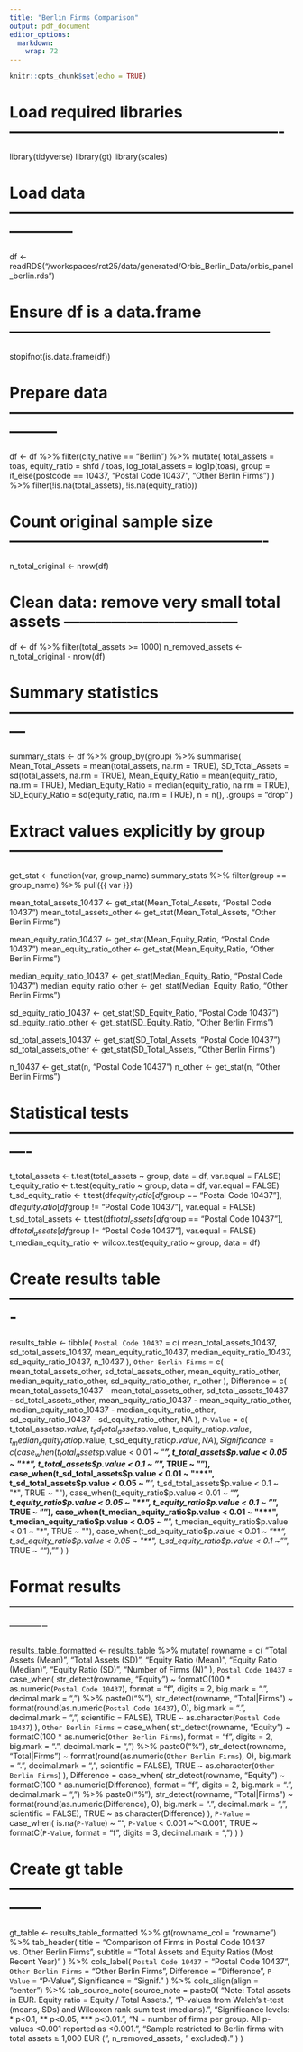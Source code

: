 ---
title: "Berlin Firms Comparison"
output: pdf_document
editor_options: 
  markdown: 
    wrap: 72
---

```{r setup, include=FALSE}
knitr::opts_chunk$set(echo = TRUE)
```

# Load required libraries ----------------------------------------------------
library(tidyverse)
library(gt)
library(scales)

# Load data ------------------------------------------------------------------
df <- readRDS("/workspaces/rct25/data/generated/Orbis_Berlin_Data/orbis_panel_berlin.rds")

# Ensure df is a data.frame --------------------------------------------------
stopifnot(is.data.frame(df))

# Prepare data ---------------------------------------------------------------
df <- df %>%
  filter(city_native == "Berlin") %>%
  mutate(
    total_assets = toas,
    equity_ratio = shfd / toas,
    log_total_assets = log1p(toas),
    group = if_else(postcode == 10437, "Postal Code 10437", "Other Berlin Firms")
  ) %>%
  filter(!is.na(total_assets), !is.na(equity_ratio))

# Count original sample size -------------------------------------------------
n_total_original <- nrow(df)

# Clean data: remove very small total assets ---------------------------------
df <- df %>% filter(total_assets >= 1000)
n_removed_assets <- n_total_original - nrow(df)

# Summary statistics ---------------------------------------------------------
summary_stats <- df %>%
  group_by(group) %>%
  summarise(
    Mean_Total_Assets = mean(total_assets, na.rm = TRUE),
    SD_Total_Assets = sd(total_assets, na.rm = TRUE),
    Mean_Equity_Ratio = mean(equity_ratio, na.rm = TRUE),
    Median_Equity_Ratio = median(equity_ratio, na.rm = TRUE),
    SD_Equity_Ratio = sd(equity_ratio, na.rm = TRUE),
    n = n(),
    .groups = "drop"
  )

# Extract values explicitly by group -----------------------------------------
get_stat <- function(var, group_name) summary_stats %>% filter(group == group_name) %>% pull({{ var }})

mean_total_assets_10437 <- get_stat(Mean_Total_Assets, "Postal Code 10437")
mean_total_assets_other <- get_stat(Mean_Total_Assets, "Other Berlin Firms")

mean_equity_ratio_10437 <- get_stat(Mean_Equity_Ratio, "Postal Code 10437")
mean_equity_ratio_other <- get_stat(Mean_Equity_Ratio, "Other Berlin Firms")

median_equity_ratio_10437 <- get_stat(Median_Equity_Ratio, "Postal Code 10437")
median_equity_ratio_other <- get_stat(Median_Equity_Ratio, "Other Berlin Firms")

sd_equity_ratio_10437 <- get_stat(SD_Equity_Ratio, "Postal Code 10437")
sd_equity_ratio_other <- get_stat(SD_Equity_Ratio, "Other Berlin Firms")

sd_total_assets_10437 <- get_stat(SD_Total_Assets, "Postal Code 10437")
sd_total_assets_other <- get_stat(SD_Total_Assets, "Other Berlin Firms")

n_10437 <- get_stat(n, "Postal Code 10437")
n_other <- get_stat(n, "Other Berlin Firms")

# Statistical tests ----------------------------------------------------------
t_total_assets <- t.test(total_assets ~ group, data = df, var.equal = FALSE)
t_equity_ratio <- t.test(equity_ratio ~ group, data = df, var.equal = FALSE)
t_sd_equity_ratio <- t.test(df$equity_ratio[df$group == "Postal Code 10437"], df$equity_ratio[df$group != "Postal Code 10437"], var.equal = FALSE)
t_sd_total_assets <- t.test(df$total_assets[df$group == "Postal Code 10437"], df$total_assets[df$group != "Postal Code 10437"], var.equal = FALSE)
t_median_equity_ratio <- wilcox.test(equity_ratio ~ group, data = df)

# Create results table -------------------------------------------------------
results_table <- tibble(
  `Postal Code 10437` = c(
    mean_total_assets_10437,
    sd_total_assets_10437,
    mean_equity_ratio_10437,
    median_equity_ratio_10437,
    sd_equity_ratio_10437,
    n_10437
  ),
  `Other Berlin Firms` = c(
    mean_total_assets_other,
    sd_total_assets_other,
    mean_equity_ratio_other,
    median_equity_ratio_other,
    sd_equity_ratio_other,
    n_other
  ),
  Difference = c(
    mean_total_assets_10437 - mean_total_assets_other,
    sd_total_assets_10437 - sd_total_assets_other,
    mean_equity_ratio_10437 - mean_equity_ratio_other,
    median_equity_ratio_10437 - median_equity_ratio_other,
    sd_equity_ratio_10437 - sd_equity_ratio_other,
    NA
  ),
  `P-Value` = c(
    t_total_assets$p.value,
    t_sd_total_assets$p.value,
    t_equity_ratio$p.value,
    t_median_equity_ratio$p.value,
    t_sd_equity_ratio$p.value,
    NA
  ),
  Significance = c(
    case_when(t_total_assets$p.value < 0.01 ~ "***", t_total_assets$p.value < 0.05 ~ "**", t_total_assets$p.value < 0.1 ~ "*", TRUE ~ ""),
    case_when(t_sd_total_assets$p.value < 0.01 ~ "***", t_sd_total_assets$p.value < 0.05 ~ "**", t_sd_total_assets$p.value < 0.1 ~ "*", TRUE ~ ""),
    case_when(t_equity_ratio$p.value < 0.01 ~ "***", t_equity_ratio$p.value < 0.05 ~ "**", t_equity_ratio$p.value < 0.1 ~ "*", TRUE ~ ""),
    case_when(t_median_equity_ratio$p.value < 0.01 ~ "***", t_median_equity_ratio$p.value < 0.05 ~ "**", t_median_equity_ratio$p.value < 0.1 ~ "*", TRUE ~ ""),
    case_when(t_sd_equity_ratio$p.value < 0.01 ~ "***", t_sd_equity_ratio$p.value < 0.05 ~ "**", t_sd_equity_ratio$p.value < 0.1 ~ "*", TRUE ~ ""),
    ""
  )
)

# Format results -------------------------------------------------------------
results_table_formatted <- results_table %>%
  mutate(
    rowname = c(
      "Total Assets (Mean)",
      "Total Assets (SD)",
      "Equity Ratio (Mean)",
      "Equity Ratio (Median)",
      "Equity Ratio (SD)",
      "Number of Firms (N)"
    ),
    `Postal Code 10437` = case_when(
      str_detect(rowname, "Equity") ~ formatC(100 * as.numeric(`Postal Code 10437`), format = "f", digits = 2, big.mark = ".", decimal.mark = ",") %>% paste0("%"),
      str_detect(rowname, "Total|Firms") ~ format(round(as.numeric(`Postal Code 10437`), 0), big.mark = ".", decimal.mark = ",", scientific = FALSE),
      TRUE ~ as.character(`Postal Code 10437`)
    ),
    `Other Berlin Firms` = case_when(
      str_detect(rowname, "Equity") ~ formatC(100 * as.numeric(`Other Berlin Firms`), format = "f", digits = 2, big.mark = ".", decimal.mark = ",") %>% paste0("%"),
      str_detect(rowname, "Total|Firms") ~ format(round(as.numeric(`Other Berlin Firms`), 0), big.mark = ".", decimal.mark = ",", scientific = FALSE),
      TRUE ~ as.character(`Other Berlin Firms`)
    ),
    Difference = case_when(
      str_detect(rowname, "Equity") ~ formatC(100 * as.numeric(Difference), format = "f", digits = 2, big.mark = ".", decimal.mark = ",") %>% paste0("%"),
      str_detect(rowname, "Total|Firms") ~ format(round(as.numeric(Difference), 0), big.mark = ".", decimal.mark = ",", scientific = FALSE),
      TRUE ~ as.character(Difference)
    ),
    `P-Value` = case_when(
      is.na(`P-Value`) ~ "",
      `P-Value` < 0.001 ~ "<0.001",
      TRUE ~ formatC(`P-Value`, format = "f", digits = 3, decimal.mark = ",")
    )
  )

# Create gt table ------------------------------------------------------------
gt_table <- results_table_formatted %>%
  gt(rowname_col = "rowname") %>%
  tab_header(
    title = "Comparison of Firms in Postal Code 10437 vs. Other Berlin Firms",
    subtitle = "Total Assets and Equity Ratios (Most Recent Year)"
  ) %>%
  cols_label(
    `Postal Code 10437` = "Postal Code 10437",
    `Other Berlin Firms` = "Other Berlin Firms",
    Difference = "Difference",
    `P-Value` = "P-Value",
    Significance = "Signif."
  ) %>%
  cols_align(align = "center") %>%
  tab_source_note(
  source_note = paste0(
    "Note: Total assets in EUR. Equity ratio = Equity / Total Assets. ",
    "P-values from Welch’s t-test (means, SDs) and Wilcoxon rank-sum test (medians). ",
    "Significance levels: * p<0.1, ** p<0.05, *** p<0.01. ",
    "N = number of firms per group. All p-values <0.001 reported as <0.001. ",
    "Sample restricted to Berlin firms with total assets ≥ 1,000 EUR (", n_removed_assets, " excluded)."
  )
)